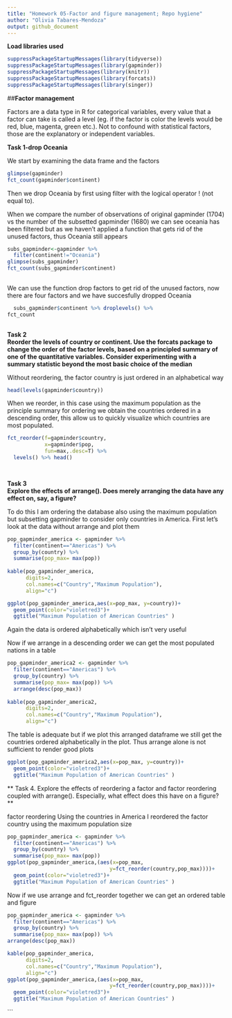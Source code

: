 ```yaml
---
title: "Homework 05-Factor and figure management; Repo hygiene"
author: "Olivia Tabares-Mendoza"
output: github_document
---
```

**Load libraries used**
```r
suppressPackageStartupMessages(library(tidyverse))
suppressPackageStartupMessages(library(gapminder))
suppressPackageStartupMessages(library(knitr))
suppressPackageStartupMessages(library(forcats))
suppressPackageStartupMessages(library(singer)) 
```

##**Factor management**  

Factors are a data type in R for categorical variables, every value that a factor can take is called a level (eg. if the factor is color the levels would be red, blue, magenta, green etc.). Not to confound with statistical factors, those are the explanatory or independent variables. 

**Task 1-drop Oceania**  

We start by examining the data frame and the factors
```r
glimpse(gapminder)
fct_count(gapminder$continent)
```

Then we drop Oceania by first using filter with the logical operator ! (not equal to).  

When we compare the number of observations of original gapminder (1704) vs the number of the subsetted gapminder (1680) we can see oceania has been filtered but as we haven't applied a function that gets rid of the unused factors, thus Oceania still appears
```r
subs_gapminder<-gapminder %>%
  filter(continent!="Oceania")
glimpse(subs_gapminder)
fct_count(subs_gapminder$continent)
  
```

We can use the function drop factors to get rid of the unused factors, now there are four factors and we have succesfully dropped Oceania
```r
  subs_gapminder$continent %>% droplevels() %>% 
fct_count
  
```


**Task 2**  
**Reorder the levels of country or continent. Use the forcats package to change the order of the factor levels, based on a principled summary of one of the quantitative variables. Consider experimenting with a summary statistic beyond the most basic choice of the median** 

Without reordering, the factor  country is  just ordered in an alphabetical way
```r
head(levels(gapminder$country))
```
When we reorder, in this case using the maximum population as the principle summary for ordering we obtain the countries ordered in a descending order, this allow us to quickly visualize which countries are most populated. 
```r
fct_reorder(f=gapminder$country,
            x=gapminder$pop,
            fun=max,.desc=T) %>% 
  levels() %>% head()

  
```
**Task 3**  
**Explore the effects of arrange(). Does merely arranging the data have any effect on, say, a figure?**

To do this I am ordering the database also using the maximum population but subsetting gapminder to consider only countries in America. First let's look at the data without arrange and plot them
```r
pop_gapminder_america <- gapminder %>%
  filter(continent=="Americas") %>% 
  group_by(country) %>%
  summarise(pop_max= max(pop))
 
kable(pop_gapminder_america,
      digits=2,
      col.names=c("Country","Maximum Population"),
      align="c")
```

```r
ggplot(pop_gapminder_america,aes(x=pop_max, y=country))+
  geom_point(color="violetred3")+
  ggtitle("Maximum Population of American Countries" )
```
Again the data is ordered alphabetically which isn't very useful

Now if we arrange in a descending order we can get the most populated nations in a table
    
```r
pop_gapminder_america2 <- gapminder %>%
  filter(continent=="Americas") %>% 
  group_by(country) %>%
  summarise(pop_max= max(pop)) %>% 
  arrange(desc(pop_max))
  
kable(pop_gapminder_america2,
      digits=2,
      col.names=c("Country","Maximum Population"),
      align="c")
```

The table is adequate but if we plot this arranged dataframe we still get the countries ordered alphabetically in the plot. Thus arrange alone is not sufficient to render good plots
```r
ggplot(pop_gapminder_america2,aes(x=pop_max, y=country))+
  geom_point(color="violetred3")+
  ggtitle("Maximum Population of American Countries" )
```

** Task 4. Explore the effects of reordering a factor and factor reordering coupled with arrange(). Especially, what effect does this have on a figure?**

factor reordering
Using the countries in America I reordered the factor country using the maximum population size  
```r
pop_gapminder_america <- gapminder %>%
  filter(continent=="Americas") %>% 
  group_by(country) %>%
  summarise(pop_max= max(pop))
ggplot(pop_gapminder_america,(aes(x=pop_max,
                                 y=fct_reorder(country,pop_max))))+
  geom_point(color="violetred3")+
  ggtitle("Maximum Population of American Countries" )
```
Now if we use arrange and fct_reorder together we can get an ordered table and figure
```r
pop_gapminder_america <- gapminder %>%
  filter(continent=="Americas") %>% 
  group_by(country) %>%
  summarise(pop_max= max(pop)) %>% 
arrange(desc(pop_max))

kable(pop_gapminder_america,
      digits=2,
      col.names=c("Country","Maximum Population"),
      align="c")
ggplot(pop_gapminder_america,(aes(x=pop_max,
                                 y=fct_reorder(country,pop_max))))+
  geom_point(color="violetred3")+
  ggtitle("Maximum Population of American Countries" )
```
```

